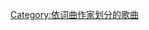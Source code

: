 {{Category explanation|'''克里斯托弗·福格马克'''（'''{{lang|en|Kristoffer Fogelmark}}'''）创作或联合创作的歌曲}}

[[Category:依词曲作家划分的歌曲|Category:依词曲作家划分的歌曲]]